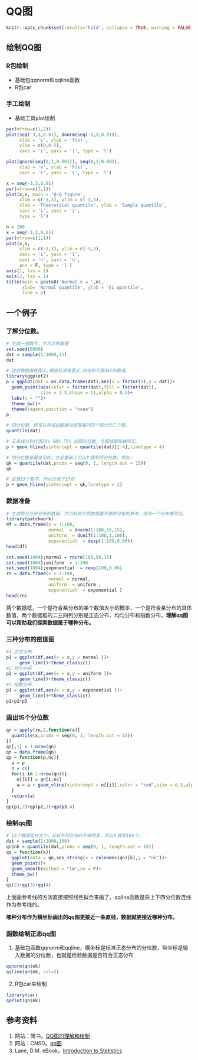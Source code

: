 # QQ图
```r
knitr::opts_chunk$set(results='hold', collapse = TRUE, warning = FALSE, out.width = '80%', out.height='80%',message=FALSE,fig.align='center')
```

## 绘制QQ图
### R包绘制
- 基础包qqnorm和qqline函数
- R包car

### 手工绘制
- 基础工具plot绘制
```r
par(mfrow=c(1,2))
plot(seq(-3,3,0.01), dnorm(seq(-3,3,0.01)), 
     xlab = 'x', ylab = 'f(x)',
     ylim = c(0,0.5),
     xaxs = 'i', yaxs = 'i', type = 'l')

plot(qnorm(seq(0,1,0.001)), seq(0,1,0.001), 
     xlab = 'x', ylab = 'F(x)',
     xaxs = 'i', yaxs = 'i', type = 'l')
```

```r
x = seq(-3,3,0.01)
par(mfrow=c(1,1))
plot(x,x, main = 'Q-Q figure',
     xlim = c(-3,3), ylim = c(-3,3), 
     xlab = 'Theoretical quantile', ylab = 'Sample quantile',
     xaxs = 'i', yaxs = 'i',
     type = 'l')
```

```r
n = 200
x = seq(-3,3,0.01)
par(mfrow=c(1,1))
plot(x,x, 
     xlim = c(-3,3), ylim = c(-3,3), 
     xaxs = 'i', yaxs = 'i',
     xaxt = 'n', yaxt = 'n',
     ann = F, type = 'l')
axis(1, las = 1)
axis(2, las = 1)
title(main = paste0('Normal n = ',n), 
      xlab= 'Normal quantile', ylab = 'EL quantile', 
      line = 2)
```

## 一个例子

### 了解分位数。


```r
# 生成一组数字，作为示例数据
set.seed(6666)
dat = sample(1:1000,15) 
dat
```

```r
# 这些数据画在图上,横坐标没有意义,纵坐标代表dat的数值。
library(ggplot2)
p = ggplot(dat = as.data.frame(dat),aes(x = factor(1),y = dat))+
  geom_point(aes(color = factor(dat),fill = factor(dat)),
             size = 3.5,shape = 21,alpha = 0.5)+
  labs(x = "")+
  theme_bw()+
  theme(legend.position = "none")
p 
```

```r
# 四分位数，即可以将这组数据分成等量的四个部分的三个数。
quantile(dat) 
```

```r
# 三条线分别代表25% 50% 75% 的四分位数，与箱线图异曲同工。
p + geom_hline(yintercept = quantile(dat)[2:4],linetype = 4)
```

```r
# 四分位数是最常见的，在此基础上可以扩展到百分位数，例如：
qk = quantile(dat,probs = seq(0, 1, length.out = 15))
qk
```

```r
# 这是15个数字，所以分成了15份
p + geom_hline(yintercept = qk,linetype = 2)
```


### 数据准备

```r
# 生成符合三种分布的数据，作为检验示例数据属于那种分布的参考。任何一个分布都可以。
library(patchwork)
df = data.frame(x = 1:100,
                normal  = dnorm(1:100,50,15),
                uniform  = dunif(1:100,1,100),
                exponential  = dexp(1:100,0.06))
head(df)

set.seed(1004);normal = rnorm(100,50,15)
set.seed(1004);uniform  = 1:100
set.seed(1004);exponential  = rexp(100,0.06)
rn = data.frame(x = 1:100,
                normal = normal,
                uniform  = uniform ,
                exponential  = exponential )
head(rn)

```

两个数据框，一个是符合某分布的某个数值大小的概率，一个是符合某分布的具体数值，两个数据框的二三四列分别是正态分布、均匀分布和指数分布。**理解qq图可以帮助我们探索数据属于哪种分布。**

### 三种分布的密度图
```r
#1.正态分布
p1 = ggplot(df,aes(x = x,y = normal ))+
     geom_line()+theme_classic()
#2.均匀分布
p2 = ggplot(df,aes(x = x,y = uniform ))+
     geom_line()+theme_classic()
#3.指数分布
p3 = ggplot(df,aes(x = x,y = exponential ))+
     geom_line()+theme_classic()
p1+p2+p3
```

### 画出15个分位数
```r
qn = apply(rn,2,function(x){
  quantile(x,probs = seq(0, 1, length.out = 15))
})
qn[,1] = 1:nrow(qn)
qn = data.frame(qn)
qp = function(p,nc){
  a = p
  n = c()
  for(i in 1:nrow(qn)){
    n[[i]] = qn[i,nc]
    a = a + geom_vline(xintercept = n[[i]],color = "red",size = 0.3,alpha = 0.3)
  }
  return(a)
}
qp(p1,2)+qp(p2,3)+qp(p3,4)
```

### 绘制qq图
```r
# 15个数据实在太少，比较不同分布时不够明显，所以扩展到100个。
dat = sample(1:1000,100)
qn$nk = quantile(dat,probs = seq(0, 1, length.out = 15))
qq = function(k){
  ggplot(data = qn,aes_string(x = colnames(qn)[k],y = "nk"))+
  geom_point()+
  geom_smooth(method = "lm",se = F)+
  theme_bw()
} 
qq(2)+qq(3)+qq(4)
```

上面画参考线的方法直接按照线性拟合来画了。qqline函数是将上下四分位数连线作为参考线的。

**哪种分布作为横坐标画出的qq图更接近一条直线，数据就更接近哪种分布。**

### 函数绘制正态qq图
1. 基础包函数qqnorm和qqline，横坐标是标准正态分布的分位数，纵坐标是输入数据的分位数，也就是检验数据是否符合正态分布
```r
qqnorm(qn$nk)
qqline(qn$nk, col=2)  
```

2.  R包car来绘制
```r
library(car)
qqPlot(qn$nk)
```

## 参考资料
1. 网站：简书。[QQ图的理解和绘制](https://www.jianshu.com/p/6ff455323282)
1. 网站：CNSD。[qq图](https://blog.csdn.net/qq_35696312/article/details/88237258)
1. Lane, D.M. eBook。[Introduction to Statistics](https://onlinestatbook.com/Online_Statistics_Education.pdf)





